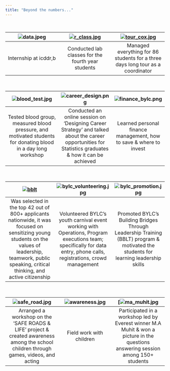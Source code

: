 ```yaml
---
title: "Beyond the numbers..."
---
```


<br>

| ![data.jpeg](data.jpeg)  | [![r_class.jpg](r_class.jpg)](Conducted lab classes for the fourth year students) | [![tour_cox.jpg](tour_cox.jpg)](Managed everything for 86 students for a three days long tour as a coordinator) |
|:---:|:---:|:---:|
| Internship at icddr,b | Conducted lab classes for the fourth year students | Managed everything for 86 students for a three days long tour as a coordinator |

<br>

| ![blood_test.jpg](blood_test.jpg) | ![career_design.png](career_design.png) | ![finance_bylc.png](finance_bylc.png) |
|:---:|:---:|:---:|
| Tested blood group, measured blood pressure, and motivated students for donating blood in a day long workshop | Conducted an online session on 'Designing Career Strategy' and talked about the career opportunities for Statistics graduates & how it can be achieved | Learned personal finance management, how to save & where to invest |

<br>

| [![bblt](bblt_graduation.jpg)](https://drive.google.com/file/d/1m4DZZ6CHVVpew4YkmFYYW2rrE9IqYbW-/view)  | ![bylc_volunteering.jpg](bylc_volunteering.jpg) | ![bylc_promotion.jpg](bylc_promotion.jpg) |
|:---:|:---:|:---:|
| Was selected in the top 42 out of 800+ applicants nationwide, it was focused on sensitizing young students on the values of leadership, teamwork, public speaking, critical thinking, and active citizenship  | Volunteered BYLC's youth carnival event working with Operations, Program executions team; specifically for data entry, phone calls, registrations, crowd management | Promoted BYLC's Building Bridges Through Leadership Training (BBLT) program & motivated the students for learning leadership skills  |


<br>

| ![safe_road.jpg](safe_road.jpg) | ![awareness.jpg](awareness.jpg) | [![ma_muhit.jpg](ma_muhit.jpg) |
|:---:|:---:| :---:|
| Arranged a workshop on the 'SAFE ROADS & LIFE' project & created awareness among the school children through games, videos, and acting  | Field work with children | Participated in a workshop led by Everest winner M.A Muhit & won a picture in the questions answering session among 150+ students | 
